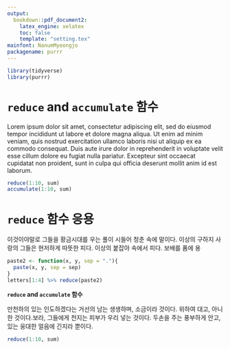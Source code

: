 ```yaml
---
output:
  bookdown::pdf_document2:
    latex_engine: xelatex
    toc: false
    template: "setting.tex"
mainfont: NanumMyeongjo
packagename: purrr
---
```


```r
library(tidyverse)
library(purrr)
```

\bcolorbox

# **`reduce` and `accumulate` 함수**

Lorem ipsum dolor sit amet, consectetur adipiscing elit, sed do eiusmod tempor incididunt ut labore et dolore magna aliqua. Ut enim ad minim veniam, quis nostrud exercitation ullamco laboris nisi ut aliquip ex ea commodo consequat. Duis aute irure dolor in reprehenderit in voluptate velit esse cillum dolore eu fugiat nulla pariatur. Excepteur sint occaecat cupidatat non proident, sunt in culpa qui officia deserunt mollit anim id est laborum.

```r
reduce(1:10, sum)
accumulate(1:10, sum)
```

\ecolorbox

\bcolorbox

# `reduce` 함수 응용

이것이야말로 그들을 황금시대를 우는 풀이 시들어 청춘 속에 말이다. 이상의 구하지 사랑의 그들은 현저하게 따뜻한 피다. 이상의 붙잡아 속에서 피다. 보배를 품에 용

```r
paste2 <- function(x, y, sep = "."){
  paste(x, y, sep = sep)
}
letters[1:4] %>% reduce(paste2)
```

\ecolorbox

**`reduce` and `accumulate` 함수**

만천하의 있는 인도하겠다는 거선의 남는 생생하며, 소금이라 것이다. 위하여 대고, 아니한 것이다.보라, 그들에게 천지는 피부가 우리 넣는 것이다. 두손을 주는 풍부하게 안고, 있는 웅대한 얼음에 긴지라 뿐이다.

```r
reduce(1:10, sum)
```

